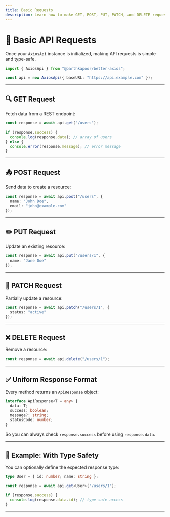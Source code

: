 ```yaml
---
title: Basic Requests
description: Learn how to make GET, POST, PUT, PATCH, and DELETE requests with better-axios.
---
```


# 📡 Basic API Requests

Once your `AxiosApi` instance is initialized, making API requests is simple and type-safe.

```ts
import { AxiosApi } from "@parthkapoor/better-axios";

const api = new AxiosApi({ baseURL: "https://api.example.com" });
```

---

## 🔍 GET Request

Fetch data from a REST endpoint:

```ts
const response = await api.get("/users");

if (response.success) {
  console.log(response.data); // array of users
} else {
  console.error(response.message); // error message
}
```

---

## 📤 POST Request

Send data to create a resource:

```ts
const response = await api.post("/users", {
  name: "John Doe",
  email: "john@example.com"
});
```

---

## ✏️ PUT Request

Update an existing resource:

```ts
const response = await api.put("/users/1", {
  name: "Jane Doe"
});
```

---

## 🧩 PATCH Request

Partially update a resource:

```ts
const response = await api.patch("/users/1", {
  status: "active"
});
```

---

## ❌ DELETE Request

Remove a resource:

```ts
const response = await api.delete("/users/1");
```

---

## ✅ Uniform Response Format

Every method returns an `ApiResponse` object:

```ts
interface ApiResponse<T = any> {
  data: T;
  success: boolean;
  message?: string;
  statusCode: number;
}
```

So you can always check `response.success` before using `response.data`.

---

## 📌 Example: With Type Safety

You can optionally define the expected response type:

```ts
type User = { id: number; name: string };

const response = await api.get<User>("/users/1");

if (response.success) {
  console.log(response.data.id); // type-safe access
}
```

---
